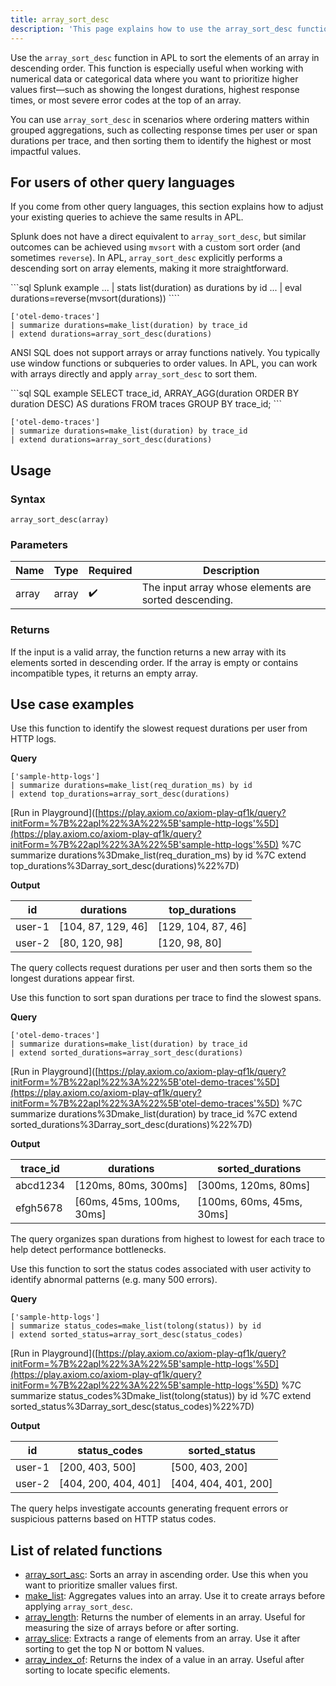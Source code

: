 ```yaml
---
title: array_sort_desc
description: 'This page explains how to use the array_sort_desc function in APL.'
---
```


Use the `array_sort_desc` function in APL to sort the elements of an array in descending order. This function is especially useful when working with numerical data or categorical data where you want to prioritize higher values first—such as showing the longest durations, highest response times, or most severe error codes at the top of an array.

You can use `array_sort_desc` in scenarios where ordering matters within grouped aggregations, such as collecting response times per user or span durations per trace, and then sorting them to identify the highest or most impactful values.

## For users of other query languages

If you come from other query languages, this section explains how to adjust your existing queries to achieve the same results in APL.

<AccordionGroup>
<Accordion title="Splunk SPL users">

Splunk does not have a direct equivalent to `array_sort_desc`, but similar outcomes can be achieved using `mvsort` with a custom sort order (and sometimes `reverse`). In APL, `array_sort_desc` explicitly performs a descending sort on array elements, making it more straightforward.

<CodeGroup>
```sql Splunk example
... | stats list(duration) as durations by id
... | eval durations=reverse(mvsort(durations))
````

```kusto APL equivalent
['otel-demo-traces']
| summarize durations=make_list(duration) by trace_id
| extend durations=array_sort_desc(durations)
```

</CodeGroup>

</Accordion>
<Accordion title="ANSI SQL users">

ANSI SQL does not support arrays or array functions natively. You typically use window functions or subqueries to order values. In APL, you can work with arrays directly and apply `array_sort_desc` to sort them.

<CodeGroup>
```sql SQL example
SELECT trace_id, ARRAY_AGG(duration ORDER BY duration DESC) AS durations
FROM traces
GROUP BY trace_id;
```

```kusto APL equivalent
['otel-demo-traces']
| summarize durations=make_list(duration) by trace_id
| extend durations=array_sort_desc(durations)
```

</CodeGroup>

</Accordion>
</AccordionGroup>

## Usage

### Syntax

```kusto
array_sort_desc(array)
```

### Parameters

| Name  | Type  | Required | Description                                           |
| ----- | ----- | -------- | ----------------------------------------------------- |
| array | array | ✔️       | The input array whose elements are sorted descending. |

### Returns

If the input is a valid array, the function returns a new array with its elements sorted in descending order. If the array is empty or contains incompatible types, it returns an empty array.

## Use case examples

<Tabs>
<Tab title="Log analysis">

Use this function to identify the slowest request durations per user from HTTP logs.

**Query**

```kusto
['sample-http-logs']
| summarize durations=make_list(req_duration_ms) by id
| extend top_durations=array_sort_desc(durations)
```

\[Run in Playground]\([https://play.axiom.co/axiom-play-qf1k/query?initForm=%7B%22apl%22%3A%22%5B'sample-http-logs'%5D](https://play.axiom.co/axiom-play-qf1k/query?initForm=%7B%22apl%22%3A%22%5B'sample-http-logs'%5D) %7C summarize durations%3Dmake\_list(req\_duration\_ms) by id %7C extend top\_durations%3Darray\_sort\_desc(durations)%22%7D)

**Output**

| id     | durations           | top\_durations      |
| ------ | ------------------- | ------------------- |
| user-1 | \[104, 87, 129, 46] | \[129, 104, 87, 46] |
| user-2 | \[80, 120, 98]      | \[120, 98, 80]      |

The query collects request durations per user and then sorts them so the longest durations appear first.

</Tab>
<Tab title="OpenTelemetry traces">

Use this function to sort span durations per trace to find the slowest spans.

**Query**

```kusto
['otel-demo-traces']
| summarize durations=make_list(duration) by trace_id
| extend sorted_durations=array_sort_desc(durations)
```

\[Run in Playground]\([https://play.axiom.co/axiom-play-qf1k/query?initForm=%7B%22apl%22%3A%22%5B'otel-demo-traces'%5D](https://play.axiom.co/axiom-play-qf1k/query?initForm=%7B%22apl%22%3A%22%5B'otel-demo-traces'%5D) %7C summarize durations%3Dmake\_list(duration) by trace\_id %7C extend sorted\_durations%3Darray\_sort\_desc(durations)%22%7D)

**Output**

| trace\_id | durations                  | sorted\_durations          |
| --------- | -------------------------- | -------------------------- |
| abcd1234  | \[120ms, 80ms, 300ms]      | \[300ms, 120ms, 80ms]      |
| efgh5678  | \[60ms, 45ms, 100ms, 30ms] | \[100ms, 60ms, 45ms, 30ms] |

The query organizes span durations from highest to lowest for each trace to help detect performance bottlenecks.

</Tab>
<Tab title="Security logs">

Use this function to sort the status codes associated with user activity to identify abnormal patterns (e.g. many 500 errors).

**Query**

```kusto
['sample-http-logs']
| summarize status_codes=make_list(tolong(status)) by id
| extend sorted_status=array_sort_desc(status_codes)
```

\[Run in Playground]\([https://play.axiom.co/axiom-play-qf1k/query?initForm=%7B%22apl%22%3A%22%5B'sample-http-logs'%5D](https://play.axiom.co/axiom-play-qf1k/query?initForm=%7B%22apl%22%3A%22%5B'sample-http-logs'%5D) %7C summarize status\_codes%3Dmake\_list(tolong(status)) by id %7C extend sorted\_status%3Darray\_sort\_desc(status\_codes)%22%7D)

**Output**

| id     | status\_codes         | sorted\_status        |
| ------ | --------------------- | --------------------- |
| user-1 | \[200, 403, 500]      | \[500, 403, 200]      |
| user-2 | \[404, 200, 404, 401] | \[404, 404, 401, 200] |

The query helps investigate accounts generating frequent errors or suspicious patterns based on HTTP status codes.

</Tab>
</Tabs>

## List of related functions

* [array\_sort\_asc](/apl/array-functions/array_sort_asc): Sorts an array in ascending order. Use this when you want to prioritize smaller values first.
* [make\_list](/apl/aggregation-functions/make_list): Aggregates values into an array. Use it to create arrays before applying `array_sort_desc`.
* [array\_length](/apl/array-functions/array_length): Returns the number of elements in an array. Useful for measuring the size of arrays before or after sorting.
* [array\_slice](/apl/array-functions/array_slice): Extracts a range of elements from an array. Use it after sorting to get the top N or bottom N values.
* [array\_index\_of](/apl/array-functions/array_index_of): Returns the index of a value in an array. Useful after sorting to locate specific elements.
